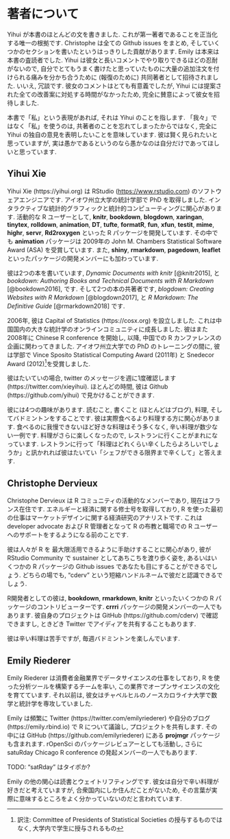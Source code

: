 # 著者について {#author .unnumbered}

Yihui が本書のほとんどの文を書きました. これが第一著者であることを正当化する唯一の根拠です. Christophe は全ての Github issues をまとめ, そしていくつかのセクションを書いたというはっきりした貢献があります. Emily は本来は本書の査読者でした. Yihui は彼女と長いコメントでやり取りできるほどの忍耐がないので, 自分でとてもうまく書けたと思っていたものに大量の追加注文を付けられる痛みを分かち合うために (報復のために) 共同著者として招待されました. いいえ, 冗談です. 彼女のコメントはとても有意義でしたが, Yihui には提案された全ての改善案に対処する時間がなかったため, 完全に賛意によって彼女を招待しました.

本書で「私」という表現があれば, それは Yihui のことを指します. 「我々」ではなく「私」を使うのは, 共著者のことを忘れてしまったからではなく, 完全に Yihui の独自の意見を表明したいことを意味しています. 彼は賢く見られたいと思っていますが, 実は愚かであるというのなら愚かなのは自分だけであってほしいと思っています.

## Yihui Xie {-}

Yihui Xie (https://yihui.org) は RStudio (<https://www.rstudio.com>) のソフトウェアエンジニアです. アイオワ州立大学の統計学部で PhD を取得しました. インタラクティブな統計的グラフィックと統計的コンピューティングに関心があります. 活動的な R ユーザーとして, **knitr**, **bookdown**, **blogdown**, **xaringan**, **tinytex**, **rolldown**, **animation**, **DT**, **tufte**, **formatR**, **fun**, **xfun**, **testit**, **mime**, **highr**, **servr**, **Rd2roxygen** といった R パッケージを開発しています. その中でも **animation** パッケージは 2009年の John M. Chambers Statistical Software Award (ASA) を受賞しています. また, **shiny**, **rmarkdown**, **pagedown**, **leaflet** といったパッケージの開発メンバーにも加わっています.

彼は2つの本を書いています, _Dynamic Documents with knitr_ [@knitr2015], と _bookdown: Authoring Books and Technical Documents with R Markdown_ [@bookdown2016], です. そして2つの本の共著者です, _blogdown: Creating Websites with R Markdown_ [@blogdown2017], と _R Markdown: The Definitive Guide_ [@rmarkdown2018] です.

2006年, 彼は Capital of Statistics (https://cosx.org) を設立しました. これは中国国内の大きな統計学のオンラインコミュニティに成長しました. 彼はまた 2008年に Chinese R conference を開始し, 以降, 中国での R カンファレンスの企画に関わってきました. アイオワ州立大学での PhD のトレーニングの間に, 彼は学部で Vince Sposito Statistical Computing Award (2011年) と Snedecor Award (2012)^[訳注: Committee of Presidents of Statistical Societies の授与するものではなく, 大学内で学生に授与されるもの]を受賞しました.

彼はたいていの場合, twitter のメッセージを週に1度確認します (https://twitter.com/xieyihui). ほとんどの時間, 彼は Github (https://github.com/yihui) で見かけることができます.

彼には4つの趣味があります. 読むこと, 書くこと (ほとんどはブログ), 料理, そしてバドミントンをすることです. 彼は実際食べるより料理する方に関心があります. 食べるのに我慢できないほど好きな料理はそう多くなく, 辛い料理が数少ない一例です. 料理がさらに楽しくなったので, レストランに行くことがまれになっています. レストランに行って「料理はどれくらい辛くしたらよろしいでしょうか」と訊かれれば彼はたいてい「シェフができる限界まで辛くして」と答えます.

## Christophe Dervieux {-}

Christophe Dervieux は R コミュニティの活動的なメンバーであり, 現在はフランス在住です. エネルギーと経済に関する修士号を取得しており, R を使った最初の仕事はマーケットデザインに関する経済研究のアナリストです. これは developer advocate および R 管理者となって R の布教と職場での R ユーザーへのサポートをするようになる前のことです.

彼は人々が R を 最大限活用できるように手助けすることに関心があり, 彼が RStudio Community で sustainer としてあちこちを渡り歩く姿を, あるいはいくつかの R パッケージの Github issues であなたも目にすることができるでしょう. どちらの場でも, "cderv" という短縮ハンドルネームで彼だと認識できるでしょう.

R開発者としての彼は, **bookdown**, **rmarkdown**, **knitr** といったいくつかの R パッケージのコントリビューターです. **crrri** パッケージの開発メンバーの一人でもあります. 彼自身のプロジェクトは GitHub (https://github.com/cderv) で確認できますし, ときどき Twitter でアイディアを共有することもあります.

彼は辛い料理は苦手ですが, 毎週バドミントンを楽しんでいます.

## Emily Riederer {-}

Emily Riederer は消費者金融業界でデータサイエンスの仕事をしており, R を使った分析ツールを構築するチームを率い, この業界でオープンサイエンスの文化を育てています. それ以前は, 彼女はチャペルヒルのノースカロライナ大学で数学と統計学を専攻していました.

Emily は頻繁に Twitter (https://twitter.com/emilyriederer) や自分のブログ (https://emily.rbind.io) で R について議論し, プロジェクトを共有します. その中には GitHub (https://github.com/emilyriederer) にある **projmgr** パッケージも含まれます. rOpenSci のパッケージレビュアーとしても活動し, さらに satuRday Chicago R conference の発起メンバーの一人でもあります.

TODO: "satRday" はタイポか?

Emily の他の関心は読書とウェイトリフティングです. 彼女は自分で辛い料理が好きだと考えていますが, 合衆国内にしか住んだことがないため, その言葉が実際に意味するところをよく分かっていないのだと言われています.
